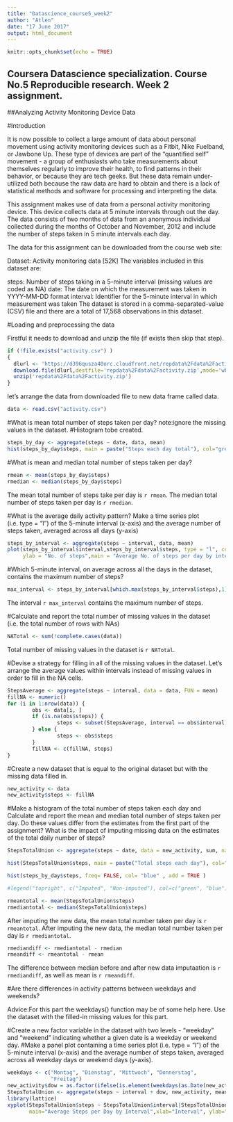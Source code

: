 ---
title: "Datascience_course5_week2"
author: "Atlen"
date: "17 June 2017"
output: html_document
---

```{r setup}
knitr::opts_chunk$set(echo = TRUE)
```

## Coursera Datascience specialization. Course No.5 Reproducible research. Week 2 assignment.
##Analyzing Activity Monitoring Device Data

#Introduction

It is now possible to collect a large amount of data about personal movement using activity monitoring devices such as a Fitbit, Nike Fuelband, or Jawbone Up. These type of devices are part of the "quantified self" movement - a group of enthusiasts who take measurements about themselves regularly to improve their health, to find patterns in their behavior, or because they are tech geeks. But these data remain under-utilized both because the raw data are hard to obtain and there is a lack of statistical methods and software for processing and interpreting the data.

This assignment makes use of data from a personal activity monitoring device. This device collects data at 5 minute intervals through out the day. The data consists of two months of data from an anonymous individual collected during the months of October and November, 2012 and include the number of steps taken in 5 minute intervals each day.

The data for this assignment can be downloaded from the course web site:

Dataset: Activity monitoring data [52K]
The variables included in this dataset are:

steps: Number of steps taking in a 5-minute interval (missing values are coded as NA)
date: The date on which the measurement was taken in YYYY-MM-DD format
interval: Identifier for the 5-minute interval in which measurement was taken
The dataset is stored in a comma-separated-value (CSV) file and there are a total of 17,568 observations in this dataset.

#Loading and preprocessing the data

Firstful it needs to download and unzip the file (if exists then skip that step).
```{r}
if (!file.exists("activity.csv") )
{
  dlurl <- 'https://d396qusza40orc.cloudfront.net/repdata%2Fdata%2Factivity.zip'  
  download.file(dlurl,destfile='repdata%2Fdata%2Factivity.zip',mode='wb')  
  unzip('repdata%2Fdata%2Factivity.zip')
}
```

let's arrange the data from downloaded file to new data frame called data.

```{r}
data <- read.csv("activity.csv")
```

#What is mean total number of steps taken per day?
note:ignore the missing values in the dataset. 
#Histogram tobe created.

```{r}
steps_by_day <- aggregate(steps ~ date, data, mean)
hist(steps_by_day$steps, main = paste("Steps each day total"), col="green",xlab="No. of steps", breaks = 20)
```

#What is mean and median total number of steps taken per day?
```{r}
rmean <- mean(steps_by_day$steps)
rmedian <- median(steps_by_day$steps)
```
The mean total number of steps take per day is `r rmean`.
The median total number of steps taken per day is `r rmedian`.

#What is the average daily activity pattern?
Make a time series plot (i.e. type = "l") of the 5-minute interval (x-axis) and the average number of steps taken, averaged across all days (y-axis)
```{r}
steps_by_interval <- aggregate(steps ~ interval, data, mean)
plot(steps_by_interval$interval,steps_by_interval$steps, type = "l", col= "blue", xlab = "interval", 
     ylab = "No. of steps",main = "Average No. of steps per day by interval")
```

#Which 5-minute interval, on average across all the days in the dataset, contains the maximum number of steps?
```{r}
max_interval <- steps_by_interval[which.max(steps_by_interval$steps),1]
```
The interval `r max_interval` contains the maximum number of steps.

#Calculate and report the total number of missing values in the dataset (i.e. the total number of rows with NAs)
```{r}
NATotal <- sum(!complete.cases(data))
```

Total number of missing values in the dataset is `r NATotal`.

#Devise a strategy for filling in all of the missing values in the dataset.
Let's arrange the average values within intervals instead of missing values in order to fill in the NA cells.
```{r}
StepsAverage <- aggregate(steps ~ interval, data = data, FUN = mean)
fillNA <- numeric()
for (i in 1:nrow(data)) {
        obs <- data[i, ]
        if (is.na(obs$steps)) {
                steps <- subset(StepsAverage, interval == obs$interval)$steps
        } else {
                steps <- obs$steps
        }
        fillNA <- c(fillNA, steps)
}

```

#Create a new dataset that is equal to the original dataset but with the missing data filled in.
```{r}
new_activity <- data
new_activity$steps <- fillNA
```

#Make a histogram of the total number of steps taken each day and Calculate and report the mean and median total number of steps taken per day. Do these values differ from the estimates from the first part of the assignment? What is the impact of imputing missing data on the estimates of the total daily number of steps?
```{r }
StepsTotalUnion <- aggregate(steps ~ date, data = new_activity, sum, na.rm = TRUE)

hist(StepsTotalUnion$steps, main = paste("Total steps each day"), col="green", xlab="No. of steps", breaks = 20)

hist(steps_by_day$steps, freq= FALSE, col= "blue" , add = TRUE )

#legend("topright", c("Imputed", "Non-imputed"), col=c("green", "blue"), lwd=10)

```


```{r}
rmeantotal <- mean(StepsTotalUnion$steps)
rmediantotal <- median(StepsTotalUnion$steps)
```
After imputing the new data, the mean total number taken per day is `r rmeantotal`.
After imputing the new data, the median total number taken per day is `r rmediantotal`. 

```{r}
rmediandiff <- rmediantotal - rmedian
rmeandiff <- rmeantotal - rmean

```
The difference between median before and after new data imputaation is `r rmediandiff`, as well as mean is `r rmeandiff`. 


#Are there differences in activity patterns between weekdays and weekends?

Advice:For this part the weekdays() function may be of some help here. 
Use the dataset with the filled-in missing values for this part.

#Create a new factor variable in the dataset with two levels - "weekday" and "weekend" indicating whether a given date is a weekday or weekend day.
#Make a panel plot containing a time series plot (i.e. type = "l") of the 5-minute interval (x-axis) and the average number of steps taken, averaged across all weekday days or weekend days (y-axis).
```{r}
weekdays <- c("Montag", "Dienstag", "Mittwoch", "Donnerstag", 
              "Freitag")
new_activity$dow = as.factor(ifelse(is.element(weekdays(as.Date(new_activity$date)),weekdays), "Weekday", "Weekend"))
StepsTotalUnion <- aggregate(steps ~ interval + dow, new_activity, mean)
library(lattice)
xyplot(StepsTotalUnion$steps ~ StepsTotalUnion$interval|StepsTotalUnion$dow, 
       main="Average Steps per Day by Interval",xlab="Interval", ylab="Steps",layout=c(1,2), type="l")

```

